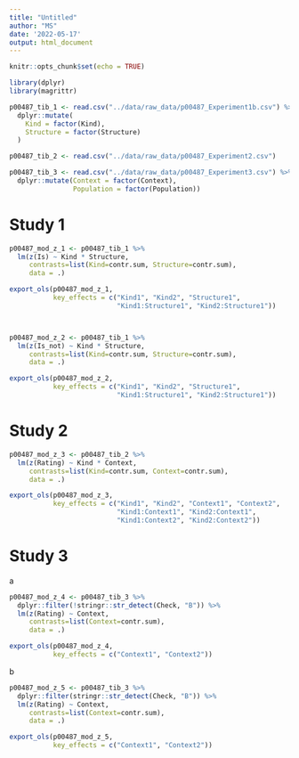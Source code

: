 ```yaml
---
title: "Untitled"
author: "MS"
date: '2022-05-17'
output: html_document
---
```


```r
knitr::opts_chunk$set(echo = TRUE)

library(dplyr)
library(magrittr)

p00487_tib_1 <- read.csv("../data/raw_data/p00487_Experiment1b.csv") %>% 
  dplyr::mutate(
    Kind = factor(Kind), 
    Structure = factor(Structure)
  )

p00487_tib_2 <- read.csv("../data/raw_data/p00487_Experiment2.csv")

p00487_tib_3 <- read.csv("../data/raw_data/p00487_Experiment3.csv") %>% 
  dplyr::mutate(Context = factor(Context), 
                Population = factor(Population))
```

# Study 1 

```r
p00487_mod_z_1 <- p00487_tib_1 %>% 
  lm(z(Is) ~ Kind * Structure,
     contrasts=list(Kind=contr.sum, Structure=contr.sum), 
     data = .)

export_ols(p00487_mod_z_1, 
           key_effects = c("Kind1", "Kind2", "Structure1", 
                           "Kind1:Structure1", "Kind2:Structure1"))



p00487_mod_z_2 <- p00487_tib_1 %>% 
  lm(z(Is_not) ~ Kind * Structure,
     contrasts=list(Kind=contr.sum, Structure=contr.sum), 
     data = .)

export_ols(p00487_mod_z_2, 
           key_effects = c("Kind1", "Kind2", "Structure1", 
                           "Kind1:Structure1", "Kind2:Structure1"))
```

# Study 2 

```r
p00487_mod_z_3 <- p00487_tib_2 %>% 
  lm(z(Rating) ~ Kind * Context,
     contrasts=list(Kind=contr.sum, Context=contr.sum), 
     data = .)

export_ols(p00487_mod_z_3, 
           key_effects = c("Kind1", "Kind2", "Context1", "Context2", 
                           "Kind1:Context1", "Kind2:Context1", 
                           "Kind1:Context2", "Kind2:Context2"))
```

# Study 3

a

```r
p00487_mod_z_4 <- p00487_tib_3 %>% 
  dplyr::filter(!stringr::str_detect(Check, "B")) %>% 
  lm(z(Rating) ~ Context,
     contrasts=list(Context=contr.sum), 
     data = .)

export_ols(p00487_mod_z_4, 
           key_effects = c("Context1", "Context2"))
```


b

```r
p00487_mod_z_5 <- p00487_tib_3 %>% 
  dplyr::filter(stringr::str_detect(Check, "B")) %>% 
  lm(z(Rating) ~ Context,
     contrasts=list(Context=contr.sum), 
     data = .) 

export_ols(p00487_mod_z_5, 
           key_effects = c("Context1", "Context2"))
```

